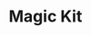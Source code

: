 ---
title: "Magic Kit"
meta_title: "Magic Kit craft"
description: "Craft de Magic Kit"
rank: "e"
draft: false
name: "Magic Kit"
recipe_img: "https://wiki.pokexgames.com/images/3/37/Magic_Kit.png"
level: 10
craft_time: 180
result: 1
value_npc: 1
ingredients:
  - name: "Future Orb"
    quantity: 8
    item_img: "https://wiki.pokexgames.com/images/8/86/FutureooOrb.png"
    value_npc: 1
  - name: "Psychic Spoon"
    quantity: 1
    item_img: "https://wiki.pokexgames.com/images/2/28/Psychic_Spoon.png"
    value_npc: 1
  - name: "Style Point"
    quantity: 200
    item_img: "https://wiki.pokexgames.com/images/e/e0/Style_point.png"
    value_npc: 1
---